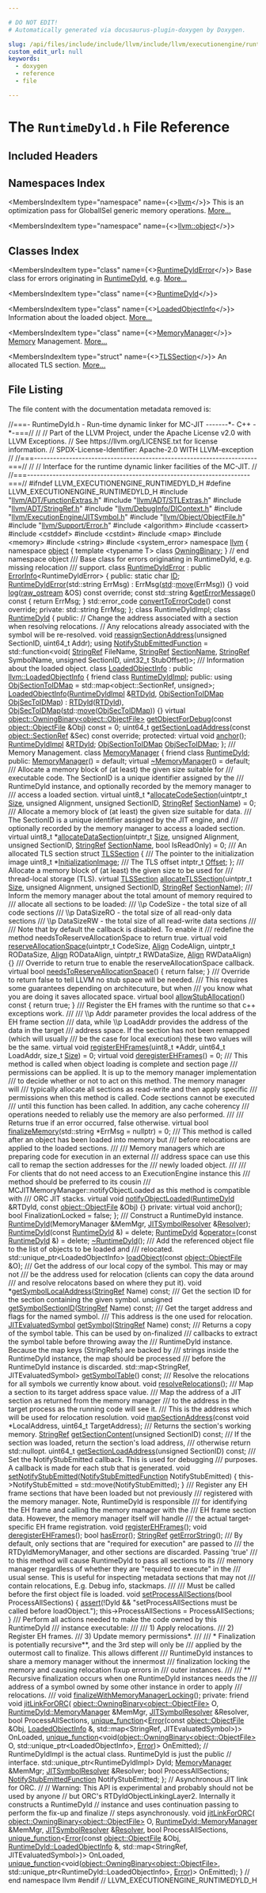 ```yaml
---

# DO NOT EDIT!
# Automatically generated via docusaurus-plugin-doxygen by Doxygen.

slug: /api/files/include/include/llvm/include/llvm/executionengine/runtimedyld-h
custom_edit_url: null
keywords:
  - doxygen
  - reference
  - file

---
```





# The `RuntimeDyld.h` File Reference

<DoxygenPage pluginConfig={pluginConfig}>



## Included Headers

<IncludesList>
<IncludesListItem
  filePath="llvm/ADT/FunctionExtras.h"
  permalink="/docs/api/files/include/include/llvm/include/llvm/adt/functionextras-h"
  isLocal="true" />
<IncludesListItem
  filePath="llvm/ADT/STLExtras.h"
  permalink="/docs/api/files/include/include/llvm/include/llvm/adt/stlextras-h"
  isLocal="true" />
<IncludesListItem
  filePath="llvm/ADT/StringRef.h"
  permalink="/docs/api/files/include/include/llvm/include/llvm/adt/stringref-h"
  isLocal="true" />
<IncludesListItem
  filePath="llvm/DebugInfo/DIContext.h"
  permalink="/docs/api/files/include/include/llvm/include/llvm/debuginfo/dicontext-h"
  isLocal="true" />
<IncludesListItem
  filePath="llvm/ExecutionEngine/JITSymbol.h"
  permalink="/docs/api/files/include/include/llvm/include/llvm/executionengine/jitsymbol-h"
  isLocal="true" />
<IncludesListItem
  filePath="llvm/Object/ObjectFile.h"
  permalink="/docs/api/files/include/include/llvm/include/llvm/object/objectfile-h"
  isLocal="true" />
<IncludesListItem
  filePath="llvm/Support/Error.h"
  permalink="/docs/api/files/include/include/llvm/include/llvm/support/error-h"
  isLocal="true" />
<IncludesListItem
  filePath="algorithm"
  permalink=""
  isLocal="false" />
<IncludesListItem
  filePath="cassert"
  permalink=""
  isLocal="false" />
<IncludesListItem
  filePath="cstddef"
  permalink=""
  isLocal="false" />
<IncludesListItem
  filePath="cstdint"
  permalink=""
  isLocal="false" />
<IncludesListItem
  filePath="map"
  permalink=""
  isLocal="false" />
<IncludesListItem
  filePath="memory"
  permalink=""
  isLocal="false" />
<IncludesListItem
  filePath="string"
  permalink=""
  isLocal="false" />
<IncludesListItem
  filePath="system_error"
  permalink=""
  isLocal="false" />
</IncludesList>

## Namespaces Index

<MembersIndex>

<MembersIndexItem
  type="namespace"
  name={<><a href="/docs/api/namespaces/llvm">llvm</a></>}>
This is an optimization pass for GlobalISel generic memory operations. <a href="/docs/api/namespaces/llvm/#details">More...</a>
</MembersIndexItem>

<MembersIndexItem
  type="namespace"
  name={<><a href="/docs/api/namespaces/llvm/object">llvm::object</a></>}>
</MembersIndexItem>

</MembersIndex>

## Classes Index

<MembersIndex>

<MembersIndexItem
  type="class"
  name={<><a href="/docs/api/classes/llvm/runtimedylderror">RuntimeDyldError</a></>}>
Base class for errors originating in <a href="/docs/api/classes/llvm/runtimedyld">RuntimeDyld</a>, e.g. <a href="/docs/api/classes/llvm/runtimedylderror/#details">More...</a>
</MembersIndexItem>

<MembersIndexItem
  type="class"
  name={<><a href="/docs/api/classes/llvm/runtimedyld">RuntimeDyld</a></>}>
</MembersIndexItem>

<MembersIndexItem
  type="class"
  name={<><a href="/docs/api/classes/llvm/runtimedyld/loadedobjectinfo">LoadedObjectInfo</a></>}>
Information about the loaded object. <a href="/docs/api/classes/llvm/runtimedyld/loadedobjectinfo/#details">More...</a>
</MembersIndexItem>

<MembersIndexItem
  type="class"
  name={<><a href="/docs/api/classes/llvm/runtimedyld/memorymanager">MemoryManager</a></>}>
<a href="/docs/api/classes/llvm/sys/memory">Memory</a> Management. <a href="/docs/api/classes/llvm/runtimedyld/memorymanager/#details">More...</a>
</MembersIndexItem>

<MembersIndexItem
  type="struct"
  name={<><a href="/docs/api/structs/llvm/runtimedyld/memorymanager/tlssection">TLSSection</a></>}>
An allocated TLS section. <a href="/docs/api/structs/llvm/runtimedyld/memorymanager/tlssection/#details">More...</a>
</MembersIndexItem>

</MembersIndex>


## File Listing

The file content with the documentation metadata removed is:

<ProgramListing>

<Link id="l00001" /><CodeLine lineNumber="1"><Highlight kind="comment">//===- RuntimeDyld.h - Run-time dynamic linker for MC-JIT -------&#42;- C++ -&#42;-===//</Highlight><Highlight kind="normal"></Highlight></CodeLine>
<Link id="l00002" /><CodeLine lineNumber="2"><Highlight kind="normal"></Highlight><Highlight kind="comment">//</Highlight><Highlight kind="normal"></Highlight></CodeLine>
<Link id="l00003" /><CodeLine lineNumber="3"><Highlight kind="normal"></Highlight><Highlight kind="comment">// Part of the LLVM Project, under the Apache License v2.0 with LLVM Exceptions.</Highlight><Highlight kind="normal"></Highlight></CodeLine>
<Link id="l00004" /><CodeLine lineNumber="4"><Highlight kind="normal"></Highlight><Highlight kind="comment">// See https://llvm.org/LICENSE.txt for license information.</Highlight><Highlight kind="normal"></Highlight></CodeLine>
<Link id="l00005" /><CodeLine lineNumber="5"><Highlight kind="normal"></Highlight><Highlight kind="comment">// SPDX-License-Identifier: Apache-2.0 WITH LLVM-exception</Highlight><Highlight kind="normal"></Highlight></CodeLine>
<Link id="l00006" /><CodeLine lineNumber="6"><Highlight kind="normal"></Highlight><Highlight kind="comment">//</Highlight><Highlight kind="normal"></Highlight></CodeLine>
<Link id="l00007" /><CodeLine lineNumber="7"><Highlight kind="normal"></Highlight><Highlight kind="comment">//===----------------------------------------------------------------------===//</Highlight><Highlight kind="normal"></Highlight></CodeLine>
<Link id="l00008" /><CodeLine lineNumber="8"><Highlight kind="normal"></Highlight><Highlight kind="comment">//</Highlight><Highlight kind="normal"></Highlight></CodeLine>
<Link id="l00009" /><CodeLine lineNumber="9"><Highlight kind="normal"></Highlight><Highlight kind="comment">// Interface for the runtime dynamic linker facilities of the MC-JIT.</Highlight><Highlight kind="normal"></Highlight></CodeLine>
<Link id="l00010" /><CodeLine lineNumber="10"><Highlight kind="normal"></Highlight><Highlight kind="comment">//</Highlight><Highlight kind="normal"></Highlight></CodeLine>
<Link id="l00011" /><CodeLine lineNumber="11"><Highlight kind="normal"></Highlight><Highlight kind="comment">//===----------------------------------------------------------------------===//</Highlight><Highlight kind="normal"></Highlight></CodeLine>
<Link id="l00012" /><CodeLine lineNumber="12"><Highlight kind="normal"></Highlight></CodeLine>
<Link id="l00013" /><CodeLine lineNumber="13"><Highlight kind="normal"></Highlight><Highlight kind="preprocessor">#ifndef LLVM&#95;EXECUTIONENGINE&#95;RUNTIMEDYLD&#95;H</Highlight><Highlight kind="normal"></Highlight></CodeLine>
<Link id="l00014" /><CodeLine lineNumber="14"><Highlight kind="normal"></Highlight><Highlight kind="preprocessor">#define LLVM&#95;EXECUTIONENGINE&#95;RUNTIMEDYLD&#95;H</Highlight><Highlight kind="normal"></Highlight></CodeLine>
<Link id="l00015" /><CodeLine lineNumber="15"><Highlight kind="normal"></Highlight></CodeLine>
<Link id="l00016" /><CodeLine lineNumber="16"><Highlight kind="normal"></Highlight><Highlight kind="preprocessor">#include &quot;<a href="/docs/api/files/include/include/llvm/include/llvm/adt/functionextras-h">llvm/ADT/FunctionExtras.h</a>&quot;</Highlight><Highlight kind="normal"></Highlight></CodeLine>
<Link id="l00017" /><CodeLine lineNumber="17"><Highlight kind="normal"></Highlight><Highlight kind="preprocessor">#include &quot;<a href="/docs/api/files/include/include/llvm/include/llvm/adt/stlextras-h">llvm/ADT/STLExtras.h</a>&quot;</Highlight><Highlight kind="normal"></Highlight></CodeLine>
<Link id="l00018" /><CodeLine lineNumber="18"><Highlight kind="normal"></Highlight><Highlight kind="preprocessor">#include &quot;<a href="/docs/api/files/include/include/llvm/include/llvm/adt/stringref-h">llvm/ADT/StringRef.h</a>&quot;</Highlight><Highlight kind="normal"></Highlight></CodeLine>
<Link id="l00019" /><CodeLine lineNumber="19"><Highlight kind="normal"></Highlight><Highlight kind="preprocessor">#include &quot;<a href="/docs/api/files/include/include/llvm/include/llvm/debuginfo/dicontext-h">llvm/DebugInfo/DIContext.h</a>&quot;</Highlight><Highlight kind="normal"></Highlight></CodeLine>
<Link id="l00020" /><CodeLine lineNumber="20"><Highlight kind="normal"></Highlight><Highlight kind="preprocessor">#include &quot;<a href="/docs/api/files/include/include/llvm/include/llvm/executionengine/jitsymbol-h">llvm/ExecutionEngine/JITSymbol.h</a>&quot;</Highlight><Highlight kind="normal"></Highlight></CodeLine>
<Link id="l00021" /><CodeLine lineNumber="21"><Highlight kind="normal"></Highlight><Highlight kind="preprocessor">#include &quot;<a href="/docs/api/files/include/include/llvm/include/llvm/object/objectfile-h">llvm/Object/ObjectFile.h</a>&quot;</Highlight><Highlight kind="normal"></Highlight></CodeLine>
<Link id="l00022" /><CodeLine lineNumber="22"><Highlight kind="normal"></Highlight><Highlight kind="preprocessor">#include &quot;<a href="/docs/api/files/include/include/llvm/include/llvm/support/error-h">llvm/Support/Error.h</a>&quot;</Highlight><Highlight kind="normal"></Highlight></CodeLine>
<Link id="l00023" /><CodeLine lineNumber="23"><Highlight kind="normal"></Highlight><Highlight kind="preprocessor">#include &lt;algorithm&gt;</Highlight><Highlight kind="normal"></Highlight></CodeLine>
<Link id="l00024" /><CodeLine lineNumber="24"><Highlight kind="normal"></Highlight><Highlight kind="preprocessor">#include &lt;cassert&gt;</Highlight><Highlight kind="normal"></Highlight></CodeLine>
<Link id="l00025" /><CodeLine lineNumber="25"><Highlight kind="normal"></Highlight><Highlight kind="preprocessor">#include &lt;cstddef&gt;</Highlight><Highlight kind="normal"></Highlight></CodeLine>
<Link id="l00026" /><CodeLine lineNumber="26"><Highlight kind="normal"></Highlight><Highlight kind="preprocessor">#include &lt;cstdint&gt;</Highlight><Highlight kind="normal"></Highlight></CodeLine>
<Link id="l00027" /><CodeLine lineNumber="27"><Highlight kind="normal"></Highlight><Highlight kind="preprocessor">#include &lt;map&gt;</Highlight><Highlight kind="normal"></Highlight></CodeLine>
<Link id="l00028" /><CodeLine lineNumber="28"><Highlight kind="normal"></Highlight><Highlight kind="preprocessor">#include &lt;memory&gt;</Highlight><Highlight kind="normal"></Highlight></CodeLine>
<Link id="l00029" /><CodeLine lineNumber="29"><Highlight kind="normal"></Highlight><Highlight kind="preprocessor">#include &lt;string&gt;</Highlight><Highlight kind="normal"></Highlight></CodeLine>
<Link id="l00030" /><CodeLine lineNumber="30"><Highlight kind="normal"></Highlight><Highlight kind="preprocessor">#include &lt;system&#95;error&gt;</Highlight><Highlight kind="normal"></Highlight></CodeLine>
<Link id="l00031" /><CodeLine lineNumber="31"><Highlight kind="normal"></Highlight></CodeLine>
<Link id="l00032" /><CodeLine lineNumber="32"><Highlight kind="normal"></Highlight><Highlight kind="keyword">namespace </Highlight><Highlight kind="normal"><a href="/docs/api/namespaces/llvm">llvm</a> &#123;</Highlight></CodeLine>
<Link id="l00033" /><CodeLine lineNumber="33"><Highlight kind="normal"></Highlight></CodeLine>
<Link id="l00034" /><CodeLine lineNumber="34"><Highlight kind="normal"></Highlight><Highlight kind="keyword">namespace </Highlight><Highlight kind="normal"><a href="/docs/api/namespaces/llvm/object">object</a> &#123;</Highlight></CodeLine>
<Link id="l00035" /><CodeLine lineNumber="35"><Highlight kind="normal"></Highlight></CodeLine>
<Link id="l00036" /><CodeLine lineNumber="36"><Highlight kind="normal"></Highlight><Highlight kind="keyword">template</Highlight><Highlight kind="normal"> &lt;</Highlight><Highlight kind="keyword">typename</Highlight><Highlight kind="normal"> T&gt; </Highlight><Highlight kind="keyword">class </Highlight><Highlight kind="normal"><a href="/docs/api/classes/llvm/object/owningbinary">OwningBinary</a>;</Highlight></CodeLine>
<Link id="l00037" /><CodeLine lineNumber="37"><Highlight kind="normal"></Highlight></CodeLine>
<Link id="l00038" /><CodeLine lineNumber="38"><Highlight kind="normal">&#125; </Highlight><Highlight kind="comment">// end namespace object</Highlight><Highlight kind="normal"></Highlight></CodeLine>
<Link id="l00039" /><CodeLine lineNumber="39"><Highlight kind="normal"></Highlight><Highlight kind="comment"></Highlight></CodeLine>
<Link id="l00040" /><CodeLine lineNumber="40"><Highlight kind="comment">/// Base class for errors originating in RuntimeDyld, e.g. missing relocation</Highlight></CodeLine>
<Link id="l00041" /><CodeLine lineNumber="41"><Highlight kind="comment">/// support.</Highlight><Highlight kind="normal"></Highlight></CodeLine>
<Link id="l00042" /><CodeLine lineNumber="42" lineLink="/docs/api/classes/llvm/runtimedylderror"><Highlight kind="normal"></Highlight><Highlight kind="keyword">class </Highlight><Highlight kind="normal"><a href="/docs/api/classes/llvm/runtimedylderror/#abdb1f44dea47911de2023639efc8c45b">RuntimeDyldError</a> : </Highlight><Highlight kind="keyword">public</Highlight><Highlight kind="normal"> <a href="/docs/api/classes/llvm/errorinfo">ErrorInfo</a>&lt;RuntimeDyldError&gt; &#123;</Highlight></CodeLine>
<Link id="l00043" /><CodeLine lineNumber="43"><Highlight kind="normal"></Highlight><Highlight kind="keyword">public</Highlight><Highlight kind="normal">:</Highlight></CodeLine>
<Link id="l00044" /><CodeLine lineNumber="44" lineLink="/docs/api/classes/llvm/runtimedylderror/#a38d9204ed41a8266002a9a03f187f08f"><Highlight kind="normal">  </Highlight><Highlight kind="keyword">static</Highlight><Highlight kind="normal"> </Highlight><Highlight kind="keywordtype">char</Highlight><Highlight kind="normal"> <a href="/docs/api/classes/llvm/runtimedylderror/#a38d9204ed41a8266002a9a03f187f08f">ID</a>;</Highlight></CodeLine>
<Link id="l00045" /><CodeLine lineNumber="45"><Highlight kind="normal"></Highlight></CodeLine>
<Link id="l00046" /><CodeLine lineNumber="46" lineLink="/docs/api/classes/llvm/runtimedylderror/#abdb1f44dea47911de2023639efc8c45b"><Highlight kind="normal">  <a href="/docs/api/classes/llvm/runtimedylderror/#abdb1f44dea47911de2023639efc8c45b">RuntimeDyldError</a>(std::string ErrMsg) : ErrMsg(<a href="/docs/api/namespaces/std">std</a>::<a href="/docs/api/namespaces/llvm/#abfc9c7ecf70f66901e439f7c04ef3dbb">move</a>(ErrMsg)) &#123;&#125;</Highlight></CodeLine>
<Link id="l00047" /><CodeLine lineNumber="47"><Highlight kind="normal"></Highlight></CodeLine>
<Link id="l00048" /><CodeLine lineNumber="48"><Highlight kind="normal">  </Highlight><Highlight kind="keywordtype">void</Highlight><Highlight kind="normal"> <a href="/docs/api/classes/llvm/runtimedylderror/#a14f338e904a123b21b2789ead0595927">log</a>(<a href="/docs/api/classes/llvm/raw-ostream">raw&#95;ostream</a> &amp;OS) </Highlight><Highlight kind="keyword">const override</Highlight><Highlight kind="normal">;</Highlight></CodeLine>
<Link id="l00049" /><CodeLine lineNumber="49" lineLink="/docs/api/classes/llvm/runtimedylderror/#a27170515e0e9fc8bdd4bd4dcf3d1dfe2"><Highlight kind="normal">  </Highlight><Highlight kind="keyword">const</Highlight><Highlight kind="normal"> std::string &amp;<a href="/docs/api/classes/llvm/runtimedylderror/#a27170515e0e9fc8bdd4bd4dcf3d1dfe2">getErrorMessage</a>()</Highlight><Highlight kind="keyword"> const </Highlight><Highlight kind="normal">&#123; </Highlight><Highlight kind="keywordflow">return</Highlight><Highlight kind="normal"> ErrMsg; &#125;</Highlight></CodeLine>
<Link id="l00050" /><CodeLine lineNumber="50"><Highlight kind="normal">  std::error&#95;code <a href="/docs/api/classes/llvm/runtimedylderror/#a7f0b14148d3b29177b43ac17a58e0ed6">convertToErrorCode</a>() </Highlight><Highlight kind="keyword">const override</Highlight><Highlight kind="normal">;</Highlight></CodeLine>
<Link id="l00051" /><CodeLine lineNumber="51"><Highlight kind="normal"></Highlight></CodeLine>
<Link id="l00052" /><CodeLine lineNumber="52"><Highlight kind="normal"></Highlight><Highlight kind="keyword">private</Highlight><Highlight kind="normal">:</Highlight></CodeLine>
<Link id="l00053" /><CodeLine lineNumber="53"><Highlight kind="normal">  std::string ErrMsg;</Highlight></CodeLine>
<Link id="l00054" /><CodeLine lineNumber="54"><Highlight kind="normal">&#125;;</Highlight></CodeLine>
<Link id="l00055" /><CodeLine lineNumber="55"><Highlight kind="normal"></Highlight></CodeLine>
<Link id="l00056" /><CodeLine lineNumber="56"><Highlight kind="normal"></Highlight><Highlight kind="keyword">class </Highlight><Highlight kind="normal">RuntimeDyldImpl;</Highlight></CodeLine>
<Link id="l00057" /><CodeLine lineNumber="57"><Highlight kind="normal"></Highlight></CodeLine>
<Link id="l00058" /><CodeLine lineNumber="58" lineLink="/docs/api/classes/llvm/runtimedyld"><Highlight kind="normal"></Highlight><Highlight kind="keyword">class </Highlight><Highlight kind="normal"><a href="/docs/api/classes/llvm/runtimedyld/#ac342ba1ff1f7d8a4d6a15a890ffcad8b">RuntimeDyld</a> &#123;</Highlight></CodeLine>
<Link id="l00059" /><CodeLine lineNumber="59"><Highlight kind="normal"></Highlight><Highlight kind="keyword">public</Highlight><Highlight kind="normal">:</Highlight></CodeLine>
<Link id="l00060" /><CodeLine lineNumber="60"><Highlight kind="normal">  </Highlight><Highlight kind="comment">// Change the address associated with a section when resolving relocations.</Highlight><Highlight kind="normal"></Highlight></CodeLine>
<Link id="l00061" /><CodeLine lineNumber="61"><Highlight kind="normal">  </Highlight><Highlight kind="comment">// Any relocations already associated with the symbol will be re-resolved.</Highlight><Highlight kind="normal"></Highlight></CodeLine>
<Link id="l00062" /><CodeLine lineNumber="62"><Highlight kind="normal">  </Highlight><Highlight kind="keywordtype">void</Highlight><Highlight kind="normal"> <a href="/docs/api/classes/llvm/runtimedyld/#a30ce7d72b88e0bc27b8c9e416e9a096c">reassignSectionAddress</a>(</Highlight><Highlight kind="keywordtype">unsigned</Highlight><Highlight kind="normal"> SectionID, uint64&#95;t Addr);</Highlight></CodeLine>
<Link id="l00063" /><CodeLine lineNumber="63"><Highlight kind="normal"></Highlight></CodeLine>
<Link id="l00064" /><CodeLine lineNumber="64" lineLink="/docs/api/classes/llvm/runtimedyld/#a7ca2c024ef2bb555f0d9c3aae8b40583"><Highlight kind="normal">  </Highlight><Highlight kind="keyword">using </Highlight><Highlight kind="normal"><a href="/docs/api/classes/llvm/runtimedyld/#a7ca2c024ef2bb555f0d9c3aae8b40583">NotifyStubEmittedFunction</a> = std::function&lt;void(</Highlight></CodeLine>
<Link id="l00065" /><CodeLine lineNumber="65"><Highlight kind="normal">      <a href="/docs/api/classes/llvm/stringref">StringRef</a> FileName, <a href="/docs/api/classes/llvm/stringref">StringRef</a> <a href="/docs/api/structs/llvm/sectionname">SectionName</a>, <a href="/docs/api/classes/llvm/stringref">StringRef</a> SymbolName,</Highlight></CodeLine>
<Link id="l00066" /><CodeLine lineNumber="66"><Highlight kind="normal">      </Highlight><Highlight kind="keywordtype">unsigned</Highlight><Highlight kind="normal"> SectionID, uint32&#95;t StubOffset)&gt;;</Highlight></CodeLine>
<Link id="l00067" /><CodeLine lineNumber="67"><Highlight kind="normal"></Highlight><Highlight kind="comment"></Highlight></CodeLine>
<Link id="l00068" /><CodeLine lineNumber="68"><Highlight kind="comment">  /// Information about the loaded object.</Highlight><Highlight kind="normal"></Highlight></CodeLine>
<Link id="l00069" /><CodeLine lineNumber="69" lineLink="/docs/api/classes/llvm/runtimedyld/loadedobjectinfo"><Highlight kind="normal">  </Highlight><Highlight kind="keyword">class </Highlight><Highlight kind="normal"><a href="/docs/api/classes/llvm/runtimedyld/loadedobjectinfo/#aefca359b2171a9d452f6fd3da2cdf173">LoadedObjectInfo</a> : </Highlight><Highlight kind="keyword">public</Highlight><Highlight kind="normal"> <a href="/docs/api/classes/llvm/loadedobjectinfo">llvm::LoadedObjectInfo</a> &#123;</Highlight></CodeLine>
<Link id="l00070" /><CodeLine lineNumber="70" lineLink="/docs/api/classes/llvm/runtimedyld/loadedobjectinfo/#a29ff645c4ca493936f36642dc8ef01e9"><Highlight kind="normal">    </Highlight><Highlight kind="keyword">friend</Highlight><Highlight kind="normal"> </Highlight><Highlight kind="keyword">class </Highlight><Highlight kind="normal"><a href="/docs/api/classes/llvm/runtimedyld/loadedobjectinfo/#a29ff645c4ca493936f36642dc8ef01e9">RuntimeDyldImpl</a>;</Highlight></CodeLine>
<Link id="l00071" /><CodeLine lineNumber="71"><Highlight kind="normal"></Highlight></CodeLine>
<Link id="l00072" /><CodeLine lineNumber="72"><Highlight kind="normal">  </Highlight><Highlight kind="keyword">public</Highlight><Highlight kind="normal">:</Highlight></CodeLine>
<Link id="l00073" /><CodeLine lineNumber="73" lineLink="/docs/api/classes/llvm/runtimedyld/loadedobjectinfo/#a5120bbacb83db50d0e84c0070497027b"><Highlight kind="normal">    </Highlight><Highlight kind="keyword">using </Highlight><Highlight kind="normal"><a href="/docs/api/classes/llvm/runtimedyld/loadedobjectinfo/#a5120bbacb83db50d0e84c0070497027b">ObjSectionToIDMap</a> = std::map&lt;object::SectionRef, unsigned&gt;;</Highlight></CodeLine>
<Link id="l00074" /><CodeLine lineNumber="74"><Highlight kind="normal"></Highlight></CodeLine>
<Link id="l00075" /><CodeLine lineNumber="75" lineLink="/docs/api/classes/llvm/runtimedyld/loadedobjectinfo/#aefca359b2171a9d452f6fd3da2cdf173"><Highlight kind="normal">    <a href="/docs/api/classes/llvm/runtimedyld/loadedobjectinfo/#aefca359b2171a9d452f6fd3da2cdf173">LoadedObjectInfo</a>(<a href="/docs/api/classes/llvm/runtimedyld/loadedobjectinfo/#a29ff645c4ca493936f36642dc8ef01e9">RuntimeDyldImpl</a> &amp;<a href="/docs/api/classes/llvm/runtimedyld/loadedobjectinfo/#a95b62f22193e46f10790cf2e0b778ac6">RTDyld</a>, <a href="/docs/api/classes/llvm/runtimedyld/loadedobjectinfo/#a5120bbacb83db50d0e84c0070497027b">ObjSectionToIDMap</a> <a href="/docs/api/classes/llvm/runtimedyld/loadedobjectinfo/#a7714e17f315ea92fddde2c67e9b4cdb9">ObjSecToIDMap</a>)</Highlight></CodeLine>
<Link id="l00076" /><CodeLine lineNumber="76"><Highlight kind="normal">        : <a href="/docs/api/classes/llvm/runtimedyld/loadedobjectinfo/#a95b62f22193e46f10790cf2e0b778ac6">RTDyld</a>(<a href="/docs/api/classes/llvm/runtimedyld/loadedobjectinfo/#a95b62f22193e46f10790cf2e0b778ac6">RTDyld</a>), <a href="/docs/api/classes/llvm/runtimedyld/loadedobjectinfo/#a7714e17f315ea92fddde2c67e9b4cdb9">ObjSecToIDMap</a>(<a href="/docs/api/namespaces/std">std</a>::<a href="/docs/api/namespaces/llvm/#abfc9c7ecf70f66901e439f7c04ef3dbb">move</a>(<a href="/docs/api/classes/llvm/runtimedyld/loadedobjectinfo/#a7714e17f315ea92fddde2c67e9b4cdb9">ObjSecToIDMap</a>)) &#123;&#125;</Highlight></CodeLine>
<Link id="l00077" /><CodeLine lineNumber="77"><Highlight kind="normal"></Highlight></CodeLine>
<Link id="l00078" /><CodeLine lineNumber="78"><Highlight kind="normal">    </Highlight><Highlight kind="keyword">virtual</Highlight><Highlight kind="normal"> <a href="/docs/api/classes/llvm/object/owningbinary">object::OwningBinary&lt;object::ObjectFile&gt;</a></Highlight></CodeLine>
<Link id="l00079" /><CodeLine lineNumber="79" lineLink="/docs/api/classes/llvm/runtimedyld/loadedobjectinfo/#ad26e0abd20b5134ecc3e1258896c3f92"><Highlight kind="normal">    <a href="/docs/api/classes/llvm/runtimedyld/loadedobjectinfo/#ad26e0abd20b5134ecc3e1258896c3f92">getObjectForDebug</a>(</Highlight><Highlight kind="keyword">const</Highlight><Highlight kind="normal"> <a href="/docs/api/classes/llvm/object/objectfile">object::ObjectFile</a> &amp;Obj) </Highlight><Highlight kind="keyword">const</Highlight><Highlight kind="normal"> = 0;</Highlight></CodeLine>
<Link id="l00080" /><CodeLine lineNumber="80"><Highlight kind="normal"></Highlight></CodeLine>
<Link id="l00081" /><CodeLine lineNumber="81"><Highlight kind="normal">    uint64&#95;t</Highlight></CodeLine>
<Link id="l00082" /><CodeLine lineNumber="82"><Highlight kind="normal">    <a href="/docs/api/classes/llvm/runtimedyld/loadedobjectinfo/#a212951ee11baafaa00abd5ee1a9d3a13">getSectionLoadAddress</a>(</Highlight><Highlight kind="keyword">const</Highlight><Highlight kind="normal"> <a href="/docs/api/classes/llvm/object/sectionref">object::SectionRef</a> &amp;Sec) </Highlight><Highlight kind="keyword">const override</Highlight><Highlight kind="normal">;</Highlight></CodeLine>
<Link id="l00083" /><CodeLine lineNumber="83"><Highlight kind="normal"></Highlight></CodeLine>
<Link id="l00084" /><CodeLine lineNumber="84"><Highlight kind="normal">  </Highlight><Highlight kind="keyword">protected</Highlight><Highlight kind="normal">:</Highlight></CodeLine>
<Link id="l00085" /><CodeLine lineNumber="85"><Highlight kind="normal">    </Highlight><Highlight kind="keyword">virtual</Highlight><Highlight kind="normal"> </Highlight><Highlight kind="keywordtype">void</Highlight><Highlight kind="normal"> <a href="/docs/api/classes/llvm/runtimedyld/loadedobjectinfo/#a81f049a21afb42901016049d28fe6f79">anchor</a>();</Highlight></CodeLine>
<Link id="l00086" /><CodeLine lineNumber="86"><Highlight kind="normal"></Highlight></CodeLine>
<Link id="l00087" /><CodeLine lineNumber="87" lineLink="/docs/api/classes/llvm/runtimedyld/loadedobjectinfo/#a95b62f22193e46f10790cf2e0b778ac6"><Highlight kind="normal">    <a href="/docs/api/classes/llvm/runtimedyld/loadedobjectinfo/#a29ff645c4ca493936f36642dc8ef01e9">RuntimeDyldImpl</a> &amp;<a href="/docs/api/classes/llvm/runtimedyld/loadedobjectinfo/#a95b62f22193e46f10790cf2e0b778ac6">RTDyld</a>;</Highlight></CodeLine>
<Link id="l00088" /><CodeLine lineNumber="88" lineLink="/docs/api/classes/llvm/runtimedyld/loadedobjectinfo/#a7714e17f315ea92fddde2c67e9b4cdb9"><Highlight kind="normal">    <a href="/docs/api/classes/llvm/runtimedyld/loadedobjectinfo/#a5120bbacb83db50d0e84c0070497027b">ObjSectionToIDMap</a> <a href="/docs/api/classes/llvm/runtimedyld/loadedobjectinfo/#a7714e17f315ea92fddde2c67e9b4cdb9">ObjSecToIDMap</a>;</Highlight></CodeLine>
<Link id="l00089" /><CodeLine lineNumber="89"><Highlight kind="normal">  &#125;;</Highlight></CodeLine>
<Link id="l00090" /><CodeLine lineNumber="90"><Highlight kind="normal"></Highlight><Highlight kind="comment"></Highlight></CodeLine>
<Link id="l00091" /><CodeLine lineNumber="91"><Highlight kind="comment">  /// Memory Management.</Highlight><Highlight kind="normal"></Highlight></CodeLine>
<Link id="l00092" /><CodeLine lineNumber="92" lineLink="/docs/api/classes/llvm/runtimedyld/memorymanager"><Highlight kind="normal">  </Highlight><Highlight kind="keyword">class </Highlight><Highlight kind="normal"><a href="/docs/api/classes/llvm/runtimedyld/memorymanager/#a11fcc23e1236167e9335a635772fa9c1">MemoryManager</a> &#123;</Highlight></CodeLine>
<Link id="l00093" /><CodeLine lineNumber="93" lineLink="/docs/api/classes/llvm/runtimedyld/memorymanager/#aeb53f44bd8403ff24cbf2fe93c004935"><Highlight kind="normal">    </Highlight><Highlight kind="keyword">friend</Highlight><Highlight kind="normal"> </Highlight><Highlight kind="keyword">class </Highlight><Highlight kind="normal"><a href="/docs/api/classes/llvm/runtimedyld/memorymanager/#aeb53f44bd8403ff24cbf2fe93c004935">RuntimeDyld</a>;</Highlight></CodeLine>
<Link id="l00094" /><CodeLine lineNumber="94"><Highlight kind="normal"></Highlight></CodeLine>
<Link id="l00095" /><CodeLine lineNumber="95"><Highlight kind="normal">  </Highlight><Highlight kind="keyword">public</Highlight><Highlight kind="normal">:</Highlight></CodeLine>
<Link id="l00096" /><CodeLine lineNumber="96" lineLink="/docs/api/classes/llvm/runtimedyld/memorymanager/#a11fcc23e1236167e9335a635772fa9c1"><Highlight kind="normal">    <a href="/docs/api/classes/llvm/runtimedyld/memorymanager/#a11fcc23e1236167e9335a635772fa9c1">MemoryManager</a>() = </Highlight><Highlight kind="keywordflow">default</Highlight><Highlight kind="normal">;</Highlight></CodeLine>
<Link id="l00097" /><CodeLine lineNumber="97" lineLink="/docs/api/classes/llvm/runtimedyld/memorymanager/#a926f7c6e1cd73838fc19eecf5e169348"><Highlight kind="normal">    </Highlight><Highlight kind="keyword">virtual</Highlight><Highlight kind="normal"> <a href="/docs/api/classes/llvm/runtimedyld/memorymanager/#a926f7c6e1cd73838fc19eecf5e169348">~MemoryManager</a>() = </Highlight><Highlight kind="keywordflow">default</Highlight><Highlight kind="normal">;</Highlight></CodeLine>
<Link id="l00098" /><CodeLine lineNumber="98"><Highlight kind="normal"></Highlight><Highlight kind="comment"></Highlight></CodeLine>
<Link id="l00099" /><CodeLine lineNumber="99"><Highlight kind="comment">    /// Allocate a memory block of (at least) the given size suitable for</Highlight></CodeLine>
<Link id="l00100" /><CodeLine lineNumber="100"><Highlight kind="comment">    /// executable code. The SectionID is a unique identifier assigned by the</Highlight></CodeLine>
<Link id="l00101" /><CodeLine lineNumber="101"><Highlight kind="comment">    /// RuntimeDyld instance, and optionally recorded by the memory manager to</Highlight></CodeLine>
<Link id="l00102" /><CodeLine lineNumber="102"><Highlight kind="comment">    /// access a loaded section.</Highlight><Highlight kind="normal"></Highlight></CodeLine>
<Link id="l00103" /><CodeLine lineNumber="103" lineLink="/docs/api/classes/llvm/runtimedyld/memorymanager/#aaaa63dd49bc491d2da811c84dd9b4c0e"><Highlight kind="normal">    </Highlight><Highlight kind="keyword">virtual</Highlight><Highlight kind="normal"> uint8&#95;t &#42;<a href="/docs/api/classes/llvm/runtimedyld/memorymanager/#aaaa63dd49bc491d2da811c84dd9b4c0e">allocateCodeSection</a>(uintptr&#95;t <a href="/docs/api/files/lib/lib/analysis/inlineorder-cpp/#a7ee6f0cb51c3b9056199e9a0001fe8c3a6f6cb72d544962fa333e2e34ce64f719">Size</a>, </Highlight><Highlight kind="keywordtype">unsigned</Highlight><Highlight kind="normal"> Alignment,</Highlight></CodeLine>
<Link id="l00104" /><CodeLine lineNumber="104"><Highlight kind="normal">                                         </Highlight><Highlight kind="keywordtype">unsigned</Highlight><Highlight kind="normal"> SectionID,</Highlight></CodeLine>
<Link id="l00105" /><CodeLine lineNumber="105"><Highlight kind="normal">                                         <a href="/docs/api/classes/llvm/stringref">StringRef</a> <a href="/docs/api/structs/llvm/sectionname">SectionName</a>) = 0;</Highlight></CodeLine>
<Link id="l00106" /><CodeLine lineNumber="106"><Highlight kind="normal"></Highlight><Highlight kind="comment"></Highlight></CodeLine>
<Link id="l00107" /><CodeLine lineNumber="107"><Highlight kind="comment">    /// Allocate a memory block of (at least) the given size suitable for data.</Highlight></CodeLine>
<Link id="l00108" /><CodeLine lineNumber="108"><Highlight kind="comment">    /// The SectionID is a unique identifier assigned by the JIT engine, and</Highlight></CodeLine>
<Link id="l00109" /><CodeLine lineNumber="109"><Highlight kind="comment">    /// optionally recorded by the memory manager to access a loaded section.</Highlight><Highlight kind="normal"></Highlight></CodeLine>
<Link id="l00110" /><CodeLine lineNumber="110" lineLink="/docs/api/classes/llvm/runtimedyld/memorymanager/#a762c2ef812ed069620da3bba0e65bba5"><Highlight kind="normal">    </Highlight><Highlight kind="keyword">virtual</Highlight><Highlight kind="normal"> uint8&#95;t &#42;<a href="/docs/api/classes/llvm/runtimedyld/memorymanager/#a762c2ef812ed069620da3bba0e65bba5">allocateDataSection</a>(uintptr&#95;t <a href="/docs/api/files/lib/lib/analysis/inlineorder-cpp/#a7ee6f0cb51c3b9056199e9a0001fe8c3a6f6cb72d544962fa333e2e34ce64f719">Size</a>, </Highlight><Highlight kind="keywordtype">unsigned</Highlight><Highlight kind="normal"> Alignment,</Highlight></CodeLine>
<Link id="l00111" /><CodeLine lineNumber="111"><Highlight kind="normal">                                         </Highlight><Highlight kind="keywordtype">unsigned</Highlight><Highlight kind="normal"> SectionID,</Highlight></CodeLine>
<Link id="l00112" /><CodeLine lineNumber="112"><Highlight kind="normal">                                         <a href="/docs/api/classes/llvm/stringref">StringRef</a> <a href="/docs/api/structs/llvm/sectionname">SectionName</a>,</Highlight></CodeLine>
<Link id="l00113" /><CodeLine lineNumber="113"><Highlight kind="normal">                                         </Highlight><Highlight kind="keywordtype">bool</Highlight><Highlight kind="normal"> IsReadOnly) = 0;</Highlight></CodeLine>
<Link id="l00114" /><CodeLine lineNumber="114"><Highlight kind="normal"></Highlight><Highlight kind="comment"></Highlight></CodeLine>
<Link id="l00115" /><CodeLine lineNumber="115"><Highlight kind="comment">    /// An allocated TLS section</Highlight><Highlight kind="normal"></Highlight></CodeLine>
<Link id="l00116" /><CodeLine lineNumber="116" lineLink="/docs/api/structs/llvm/runtimedyld/memorymanager/tlssection"><Highlight kind="normal">    </Highlight><Highlight kind="keyword">struct </Highlight><Highlight kind="normal"><a href="/docs/api/structs/llvm/runtimedyld/memorymanager/tlssection">TLSSection</a> &#123;</Highlight><Highlight kind="comment"></Highlight></CodeLine>
<Link id="l00117" /><CodeLine lineNumber="117"><Highlight kind="comment">      /// The pointer to the initialization image</Highlight><Highlight kind="normal"></Highlight></CodeLine>
<Link id="l00118" /><CodeLine lineNumber="118" lineLink="/docs/api/structs/llvm/runtimedyld/memorymanager/tlssection/#aa9c2d0179e0852265dd9f843e71bae52"><Highlight kind="normal">      uint8&#95;t &#42;<a href="/docs/api/structs/llvm/runtimedyld/memorymanager/tlssection/#aa9c2d0179e0852265dd9f843e71bae52">InitializationImage</a>;</Highlight><Highlight kind="comment"></Highlight></CodeLine>
<Link id="l00119" /><CodeLine lineNumber="119"><Highlight kind="comment">      /// The TLS offset</Highlight><Highlight kind="normal"></Highlight></CodeLine>
<Link id="l00120" /><CodeLine lineNumber="120" lineLink="/docs/api/structs/llvm/runtimedyld/memorymanager/tlssection/#a5b16df790a4ae3a618668be87c42a063"><Highlight kind="normal">      intptr&#95;t <a href="/docs/api/structs/llvm/runtimedyld/memorymanager/tlssection/#a5b16df790a4ae3a618668be87c42a063">Offset</a>;</Highlight></CodeLine>
<Link id="l00121" /><CodeLine lineNumber="121"><Highlight kind="normal">    &#125;;</Highlight></CodeLine>
<Link id="l00122" /><CodeLine lineNumber="122"><Highlight kind="normal"></Highlight><Highlight kind="comment"></Highlight></CodeLine>
<Link id="l00123" /><CodeLine lineNumber="123"><Highlight kind="comment">    /// Allocate a memory block of (at least) the given size to be used for</Highlight></CodeLine>
<Link id="l00124" /><CodeLine lineNumber="124"><Highlight kind="comment">    /// thread-local storage (TLS).</Highlight><Highlight kind="normal"></Highlight></CodeLine>
<Link id="l00125" /><CodeLine lineNumber="125"><Highlight kind="normal">    </Highlight><Highlight kind="keyword">virtual</Highlight><Highlight kind="normal"> <a href="/docs/api/structs/llvm/runtimedyld/memorymanager/tlssection">TLSSection</a> <a href="/docs/api/classes/llvm/runtimedyld/memorymanager/#a912b68c8deb0c59194e0e1c99f3d3438">allocateTLSSection</a>(uintptr&#95;t <a href="/docs/api/files/lib/lib/analysis/inlineorder-cpp/#a7ee6f0cb51c3b9056199e9a0001fe8c3a6f6cb72d544962fa333e2e34ce64f719">Size</a>, </Highlight><Highlight kind="keywordtype">unsigned</Highlight><Highlight kind="normal"> Alignment,</Highlight></CodeLine>
<Link id="l00126" /><CodeLine lineNumber="126"><Highlight kind="normal">                                          </Highlight><Highlight kind="keywordtype">unsigned</Highlight><Highlight kind="normal"> SectionID,</Highlight></CodeLine>
<Link id="l00127" /><CodeLine lineNumber="127"><Highlight kind="normal">                                          <a href="/docs/api/classes/llvm/stringref">StringRef</a> <a href="/docs/api/structs/llvm/sectionname">SectionName</a>);</Highlight></CodeLine>
<Link id="l00128" /><CodeLine lineNumber="128"><Highlight kind="normal"></Highlight><Highlight kind="comment"></Highlight></CodeLine>
<Link id="l00129" /><CodeLine lineNumber="129"><Highlight kind="comment">    /// Inform the memory manager about the total amount of memory required to</Highlight></CodeLine>
<Link id="l00130" /><CodeLine lineNumber="130"><Highlight kind="comment">    /// allocate all sections to be loaded:</Highlight></CodeLine>
<Link id="l00131" /><CodeLine lineNumber="131"><Highlight kind="comment">    /// \\p CodeSize - the total size of all code sections</Highlight></CodeLine>
<Link id="l00132" /><CodeLine lineNumber="132"><Highlight kind="comment">    /// \\p DataSizeRO - the total size of all read-only data sections</Highlight></CodeLine>
<Link id="l00133" /><CodeLine lineNumber="133"><Highlight kind="comment">    /// \\p DataSizeRW - the total size of all read-write data sections</Highlight></CodeLine>
<Link id="l00134" /><CodeLine lineNumber="134"><Highlight kind="comment">    ///</Highlight></CodeLine>
<Link id="l00135" /><CodeLine lineNumber="135"><Highlight kind="comment">    /// Note that by default the callback is disabled. To enable it</Highlight></CodeLine>
<Link id="l00136" /><CodeLine lineNumber="136"><Highlight kind="comment">    /// redefine the method needsToReserveAllocationSpace to return true.</Highlight><Highlight kind="normal"></Highlight></CodeLine>
<Link id="l00137" /><CodeLine lineNumber="137" lineLink="/docs/api/classes/llvm/runtimedyld/memorymanager/#a10401be6f4a60bfb003221c8976049ce"><Highlight kind="normal">    </Highlight><Highlight kind="keyword">virtual</Highlight><Highlight kind="normal"> </Highlight><Highlight kind="keywordtype">void</Highlight><Highlight kind="normal"> <a href="/docs/api/classes/llvm/runtimedyld/memorymanager/#a10401be6f4a60bfb003221c8976049ce">reserveAllocationSpace</a>(uintptr&#95;t CodeSize, <a href="/docs/api/structs/llvm/align">Align</a> CodeAlign,</Highlight></CodeLine>
<Link id="l00138" /><CodeLine lineNumber="138"><Highlight kind="normal">                                        uintptr&#95;t RODataSize, <a href="/docs/api/structs/llvm/align">Align</a> RODataAlign,</Highlight></CodeLine>
<Link id="l00139" /><CodeLine lineNumber="139"><Highlight kind="normal">                                        uintptr&#95;t RWDataSize,</Highlight></CodeLine>
<Link id="l00140" /><CodeLine lineNumber="140"><Highlight kind="normal">                                        <a href="/docs/api/structs/llvm/align">Align</a> RWDataAlign) &#123;&#125;</Highlight></CodeLine>
<Link id="l00141" /><CodeLine lineNumber="141"><Highlight kind="normal"></Highlight><Highlight kind="comment"></Highlight></CodeLine>
<Link id="l00142" /><CodeLine lineNumber="142"><Highlight kind="comment">    /// Override to return true to enable the reserveAllocationSpace callback.</Highlight><Highlight kind="normal"></Highlight></CodeLine>
<Link id="l00143" /><CodeLine lineNumber="143" lineLink="/docs/api/classes/llvm/runtimedyld/memorymanager/#a141903e7bb948a4214fc0f74f94eb231"><Highlight kind="normal">    </Highlight><Highlight kind="keyword">virtual</Highlight><Highlight kind="normal"> </Highlight><Highlight kind="keywordtype">bool</Highlight><Highlight kind="normal"> <a href="/docs/api/classes/llvm/runtimedyld/memorymanager/#a141903e7bb948a4214fc0f74f94eb231">needsToReserveAllocationSpace</a>() &#123; </Highlight><Highlight kind="keywordflow">return</Highlight><Highlight kind="normal"> </Highlight><Highlight kind="keyword">false</Highlight><Highlight kind="normal">; &#125;</Highlight></CodeLine>
<Link id="l00144" /><CodeLine lineNumber="144"><Highlight kind="normal"></Highlight><Highlight kind="comment"></Highlight></CodeLine>
<Link id="l00145" /><CodeLine lineNumber="145"><Highlight kind="comment">    /// Override to return false to tell LLVM no stub space will be needed.</Highlight></CodeLine>
<Link id="l00146" /><CodeLine lineNumber="146"><Highlight kind="comment">    /// This requires some guarantees depending on architecuture, but when</Highlight></CodeLine>
<Link id="l00147" /><CodeLine lineNumber="147"><Highlight kind="comment">    /// you know what you are doing it saves allocated space.</Highlight><Highlight kind="normal"></Highlight></CodeLine>
<Link id="l00148" /><CodeLine lineNumber="148" lineLink="/docs/api/classes/llvm/runtimedyld/memorymanager/#ae51ee7c626f5408381f946809f534313"><Highlight kind="normal">    </Highlight><Highlight kind="keyword">virtual</Highlight><Highlight kind="normal"> </Highlight><Highlight kind="keywordtype">bool</Highlight><Highlight kind="normal"> <a href="/docs/api/classes/llvm/runtimedyld/memorymanager/#ae51ee7c626f5408381f946809f534313">allowStubAllocation</a>()</Highlight><Highlight kind="keyword"> const </Highlight><Highlight kind="normal">&#123; </Highlight><Highlight kind="keywordflow">return</Highlight><Highlight kind="normal"> </Highlight><Highlight kind="keyword">true</Highlight><Highlight kind="normal">; &#125;</Highlight></CodeLine>
<Link id="l00149" /><CodeLine lineNumber="149"><Highlight kind="normal"></Highlight><Highlight kind="comment"></Highlight></CodeLine>
<Link id="l00150" /><CodeLine lineNumber="150"><Highlight kind="comment">    /// Register the EH frames with the runtime so that c++ exceptions work.</Highlight></CodeLine>
<Link id="l00151" /><CodeLine lineNumber="151"><Highlight kind="comment">    ///</Highlight></CodeLine>
<Link id="l00152" /><CodeLine lineNumber="152"><Highlight kind="comment">    /// \\p Addr parameter provides the local address of the EH frame section</Highlight></CodeLine>
<Link id="l00153" /><CodeLine lineNumber="153"><Highlight kind="comment">    /// data, while \\p LoadAddr provides the address of the data in the target</Highlight></CodeLine>
<Link id="l00154" /><CodeLine lineNumber="154"><Highlight kind="comment">    /// address space.  If the section has not been remapped (which will usually</Highlight></CodeLine>
<Link id="l00155" /><CodeLine lineNumber="155"><Highlight kind="comment">    /// be the case for local execution) these two values will be the same.</Highlight><Highlight kind="normal"></Highlight></CodeLine>
<Link id="l00156" /><CodeLine lineNumber="156" lineLink="/docs/api/classes/llvm/runtimedyld/memorymanager/#ad0234bb22e2af160137c5ea5df0843c1"><Highlight kind="normal">    </Highlight><Highlight kind="keyword">virtual</Highlight><Highlight kind="normal"> </Highlight><Highlight kind="keywordtype">void</Highlight><Highlight kind="normal"> <a href="/docs/api/classes/llvm/runtimedyld/memorymanager/#ad0234bb22e2af160137c5ea5df0843c1">registerEHFrames</a>(uint8&#95;t &#42;Addr, uint64&#95;t LoadAddr,</Highlight></CodeLine>
<Link id="l00157" /><CodeLine lineNumber="157"><Highlight kind="normal">                                  </Highlight><Highlight kind="keywordtype">size&#95;t</Highlight><Highlight kind="normal"> <a href="/docs/api/files/lib/lib/analysis/inlineorder-cpp/#a7ee6f0cb51c3b9056199e9a0001fe8c3a6f6cb72d544962fa333e2e34ce64f719">Size</a>) = 0;</Highlight></CodeLine>
<Link id="l00158" /><CodeLine lineNumber="158" lineLink="/docs/api/classes/llvm/runtimedyld/memorymanager/#aaf91ad2a1e825696e27be105941b03e1"><Highlight kind="normal">    </Highlight><Highlight kind="keyword">virtual</Highlight><Highlight kind="normal"> </Highlight><Highlight kind="keywordtype">void</Highlight><Highlight kind="normal"> <a href="/docs/api/classes/llvm/runtimedyld/memorymanager/#aaf91ad2a1e825696e27be105941b03e1">deregisterEHFrames</a>() = 0;</Highlight></CodeLine>
<Link id="l00159" /><CodeLine lineNumber="159"><Highlight kind="normal"></Highlight><Highlight kind="comment"></Highlight></CodeLine>
<Link id="l00160" /><CodeLine lineNumber="160"><Highlight kind="comment">    /// This method is called when object loading is complete and section page</Highlight></CodeLine>
<Link id="l00161" /><CodeLine lineNumber="161"><Highlight kind="comment">    /// permissions can be applied.  It is up to the memory manager implementation</Highlight></CodeLine>
<Link id="l00162" /><CodeLine lineNumber="162"><Highlight kind="comment">    /// to decide whether or not to act on this method.  The memory manager will</Highlight></CodeLine>
<Link id="l00163" /><CodeLine lineNumber="163"><Highlight kind="comment">    /// typically allocate all sections as read-write and then apply specific</Highlight></CodeLine>
<Link id="l00164" /><CodeLine lineNumber="164"><Highlight kind="comment">    /// permissions when this method is called.  Code sections cannot be executed</Highlight></CodeLine>
<Link id="l00165" /><CodeLine lineNumber="165"><Highlight kind="comment">    /// until this function has been called.  In addition, any cache coherency</Highlight></CodeLine>
<Link id="l00166" /><CodeLine lineNumber="166"><Highlight kind="comment">    /// operations needed to reliably use the memory are also performed.</Highlight></CodeLine>
<Link id="l00167" /><CodeLine lineNumber="167"><Highlight kind="comment">    ///</Highlight></CodeLine>
<Link id="l00168" /><CodeLine lineNumber="168"><Highlight kind="comment">    /// Returns true if an error occurred, false otherwise.</Highlight><Highlight kind="normal"></Highlight></CodeLine>
<Link id="l00169" /><CodeLine lineNumber="169" lineLink="/docs/api/classes/llvm/runtimedyld/memorymanager/#abd33e61ef93ebdd7c7b40c62f43f71b3"><Highlight kind="normal">    </Highlight><Highlight kind="keyword">virtual</Highlight><Highlight kind="normal"> </Highlight><Highlight kind="keywordtype">bool</Highlight><Highlight kind="normal"> <a href="/docs/api/classes/llvm/runtimedyld/memorymanager/#abd33e61ef93ebdd7c7b40c62f43f71b3">finalizeMemory</a>(std::string &#42;ErrMsg = </Highlight><Highlight kind="keyword">nullptr</Highlight><Highlight kind="normal">) = 0;</Highlight></CodeLine>
<Link id="l00170" /><CodeLine lineNumber="170"><Highlight kind="normal"></Highlight><Highlight kind="comment"></Highlight></CodeLine>
<Link id="l00171" /><CodeLine lineNumber="171"><Highlight kind="comment">    /// This method is called after an object has been loaded into memory but</Highlight></CodeLine>
<Link id="l00172" /><CodeLine lineNumber="172"><Highlight kind="comment">    /// before relocations are applied to the loaded sections.</Highlight></CodeLine>
<Link id="l00173" /><CodeLine lineNumber="173"><Highlight kind="comment">    ///</Highlight></CodeLine>
<Link id="l00174" /><CodeLine lineNumber="174"><Highlight kind="comment">    /// Memory managers which are preparing code for execution in an external</Highlight></CodeLine>
<Link id="l00175" /><CodeLine lineNumber="175"><Highlight kind="comment">    /// address space can use this call to remap the section addresses for the</Highlight></CodeLine>
<Link id="l00176" /><CodeLine lineNumber="176"><Highlight kind="comment">    /// newly loaded object.</Highlight></CodeLine>
<Link id="l00177" /><CodeLine lineNumber="177"><Highlight kind="comment">    ///</Highlight></CodeLine>
<Link id="l00178" /><CodeLine lineNumber="178"><Highlight kind="comment">    /// For clients that do not need access to an ExecutionEngine instance this</Highlight></CodeLine>
<Link id="l00179" /><CodeLine lineNumber="179"><Highlight kind="comment">    /// method should be preferred to its cousin</Highlight></CodeLine>
<Link id="l00180" /><CodeLine lineNumber="180"><Highlight kind="comment">    /// MCJITMemoryManager::notifyObjectLoaded as this method is compatible with</Highlight></CodeLine>
<Link id="l00181" /><CodeLine lineNumber="181"><Highlight kind="comment">    /// ORC JIT stacks.</Highlight><Highlight kind="normal"></Highlight></CodeLine>
<Link id="l00182" /><CodeLine lineNumber="182" lineLink="/docs/api/classes/llvm/runtimedyld/memorymanager/#a756f07a293e917107262ff4ee2bb64e0"><Highlight kind="normal">    </Highlight><Highlight kind="keyword">virtual</Highlight><Highlight kind="normal"> </Highlight><Highlight kind="keywordtype">void</Highlight><Highlight kind="normal"> <a href="/docs/api/classes/llvm/runtimedyld/memorymanager/#a756f07a293e917107262ff4ee2bb64e0">notifyObjectLoaded</a>(<a href="/docs/api/classes/llvm/runtimedyld/memorymanager/#aeb53f44bd8403ff24cbf2fe93c004935">RuntimeDyld</a> &amp;RTDyld,</Highlight></CodeLine>
<Link id="l00183" /><CodeLine lineNumber="183"><Highlight kind="normal">                                    </Highlight><Highlight kind="keyword">const</Highlight><Highlight kind="normal"> <a href="/docs/api/classes/llvm/object/objectfile">object::ObjectFile</a> &amp;Obj) &#123;&#125;</Highlight></CodeLine>
<Link id="l00184" /><CodeLine lineNumber="184"><Highlight kind="normal"></Highlight></CodeLine>
<Link id="l00185" /><CodeLine lineNumber="185"><Highlight kind="normal">  </Highlight><Highlight kind="keyword">private</Highlight><Highlight kind="normal">:</Highlight></CodeLine>
<Link id="l00186" /><CodeLine lineNumber="186"><Highlight kind="normal">    </Highlight><Highlight kind="keyword">virtual</Highlight><Highlight kind="normal"> </Highlight><Highlight kind="keywordtype">void</Highlight><Highlight kind="normal"> anchor();</Highlight></CodeLine>
<Link id="l00187" /><CodeLine lineNumber="187"><Highlight kind="normal"></Highlight></CodeLine>
<Link id="l00188" /><CodeLine lineNumber="188"><Highlight kind="normal">    </Highlight><Highlight kind="keywordtype">bool</Highlight><Highlight kind="normal"> FinalizationLocked = </Highlight><Highlight kind="keyword">false</Highlight><Highlight kind="normal">;</Highlight></CodeLine>
<Link id="l00189" /><CodeLine lineNumber="189"><Highlight kind="normal">  &#125;;</Highlight></CodeLine>
<Link id="l00190" /><CodeLine lineNumber="190"><Highlight kind="normal"></Highlight><Highlight kind="comment"></Highlight></CodeLine>
<Link id="l00191" /><CodeLine lineNumber="191"><Highlight kind="comment">  /// Construct a RuntimeDyld instance.</Highlight><Highlight kind="normal"></Highlight></CodeLine>
<Link id="l00192" /><CodeLine lineNumber="192"><Highlight kind="normal">  <a href="/docs/api/classes/llvm/runtimedyld/#ac342ba1ff1f7d8a4d6a15a890ffcad8b">RuntimeDyld</a>(MemoryManager &amp;MemMgr, <a href="/docs/api/classes/llvm/jitsymbolresolver">JITSymbolResolver</a> &amp;<a href="/docs/api/classes/llvm/resolver">Resolver</a>);</Highlight></CodeLine>
<Link id="l00193" /><CodeLine lineNumber="193" lineLink="/docs/api/classes/llvm/runtimedyld/#a0367fbc495a82dbb6c19217c8be626a6"><Highlight kind="normal">  <a href="/docs/api/classes/llvm/runtimedyld/#a0367fbc495a82dbb6c19217c8be626a6">RuntimeDyld</a>(</Highlight><Highlight kind="keyword">const</Highlight><Highlight kind="normal"> <a href="/docs/api/classes/llvm/runtimedyld/#ac342ba1ff1f7d8a4d6a15a890ffcad8b">RuntimeDyld</a> &amp;) = </Highlight><Highlight kind="keyword">delete</Highlight><Highlight kind="normal">;</Highlight></CodeLine>
<Link id="l00194" /><CodeLine lineNumber="194" lineLink="/docs/api/classes/llvm/runtimedyld/#acb6656196719be5ba5376dabf81a9d1f"><Highlight kind="normal">  <a href="/docs/api/classes/llvm/runtimedyld/#ac342ba1ff1f7d8a4d6a15a890ffcad8b">RuntimeDyld</a> &amp;<a href="/docs/api/classes/llvm/runtimedyld/#acb6656196719be5ba5376dabf81a9d1f">operator=</a>(</Highlight><Highlight kind="keyword">const</Highlight><Highlight kind="normal"> <a href="/docs/api/classes/llvm/runtimedyld/#ac342ba1ff1f7d8a4d6a15a890ffcad8b">RuntimeDyld</a> &amp;) = </Highlight><Highlight kind="keyword">delete</Highlight><Highlight kind="normal">;</Highlight></CodeLine>
<Link id="l00195" /><CodeLine lineNumber="195" lineLink="/docs/api/classes/llvm/runtimedyld/#aa2313a97b3f26e7784ce066e1de44924"><Highlight kind="normal">  <a href="/docs/api/classes/llvm/runtimedyld/#aa2313a97b3f26e7784ce066e1de44924">~RuntimeDyld</a>();</Highlight></CodeLine>
<Link id="l00196" /><CodeLine lineNumber="196"><Highlight kind="normal"></Highlight><Highlight kind="comment"></Highlight></CodeLine>
<Link id="l00197" /><CodeLine lineNumber="197"><Highlight kind="comment">  /// Add the referenced object file to the list of objects to be loaded and</Highlight></CodeLine>
<Link id="l00198" /><CodeLine lineNumber="198"><Highlight kind="comment">  /// relocated.</Highlight><Highlight kind="normal"></Highlight></CodeLine>
<Link id="l00199" /><CodeLine lineNumber="199"><Highlight kind="normal">  std::unique&#95;ptr&lt;LoadedObjectInfo&gt; <a href="/docs/api/classes/llvm/runtimedyld/#ad2ab8021c32ef2200c8b01e2105f1821">loadObject</a>(</Highlight><Highlight kind="keyword">const</Highlight><Highlight kind="normal"> <a href="/docs/api/classes/llvm/object/objectfile">object::ObjectFile</a> &amp;O);</Highlight></CodeLine>
<Link id="l00200" /><CodeLine lineNumber="200"><Highlight kind="normal"></Highlight><Highlight kind="comment"></Highlight></CodeLine>
<Link id="l00201" /><CodeLine lineNumber="201"><Highlight kind="comment">  /// Get the address of our local copy of the symbol. This may or may not</Highlight></CodeLine>
<Link id="l00202" /><CodeLine lineNumber="202"><Highlight kind="comment">  /// be the address used for relocation (clients can copy the data around</Highlight></CodeLine>
<Link id="l00203" /><CodeLine lineNumber="203"><Highlight kind="comment">  /// and resolve relocatons based on where they put it).</Highlight><Highlight kind="normal"></Highlight></CodeLine>
<Link id="l00204" /><CodeLine lineNumber="204"><Highlight kind="normal">  </Highlight><Highlight kind="keywordtype">void</Highlight><Highlight kind="normal"> &#42;<a href="/docs/api/classes/llvm/runtimedyld/#a386fd7c34168ea0124ab65e01987f84c">getSymbolLocalAddress</a>(<a href="/docs/api/classes/llvm/stringref">StringRef</a> Name) </Highlight><Highlight kind="keyword">const</Highlight><Highlight kind="normal">;</Highlight></CodeLine>
<Link id="l00205" /><CodeLine lineNumber="205"><Highlight kind="normal"></Highlight><Highlight kind="comment"></Highlight></CodeLine>
<Link id="l00206" /><CodeLine lineNumber="206"><Highlight kind="comment">  /// Get the section ID for the section containing the given symbol.</Highlight><Highlight kind="normal"></Highlight></CodeLine>
<Link id="l00207" /><CodeLine lineNumber="207"><Highlight kind="normal">  </Highlight><Highlight kind="keywordtype">unsigned</Highlight><Highlight kind="normal"> <a href="/docs/api/classes/llvm/runtimedyld/#addb3f8e92465a1c1176a59939ce3bc6d">getSymbolSectionID</a>(<a href="/docs/api/classes/llvm/stringref">StringRef</a> Name) </Highlight><Highlight kind="keyword">const</Highlight><Highlight kind="normal">;</Highlight></CodeLine>
<Link id="l00208" /><CodeLine lineNumber="208"><Highlight kind="normal"></Highlight><Highlight kind="comment"></Highlight></CodeLine>
<Link id="l00209" /><CodeLine lineNumber="209"><Highlight kind="comment">  /// Get the target address and flags for the named symbol.</Highlight></CodeLine>
<Link id="l00210" /><CodeLine lineNumber="210"><Highlight kind="comment">  /// This address is the one used for relocation.</Highlight><Highlight kind="normal"></Highlight></CodeLine>
<Link id="l00211" /><CodeLine lineNumber="211"><Highlight kind="normal">  <a href="/docs/api/classes/llvm/jitevaluatedsymbol">JITEvaluatedSymbol</a> <a href="/docs/api/classes/llvm/runtimedyld/#ab3411f5eff279e382200680d3d415a96">getSymbol</a>(<a href="/docs/api/classes/llvm/stringref">StringRef</a> Name) </Highlight><Highlight kind="keyword">const</Highlight><Highlight kind="normal">;</Highlight></CodeLine>
<Link id="l00212" /><CodeLine lineNumber="212"><Highlight kind="normal"></Highlight><Highlight kind="comment"></Highlight></CodeLine>
<Link id="l00213" /><CodeLine lineNumber="213"><Highlight kind="comment">  /// Returns a copy of the symbol table. This can be used by on-finalized</Highlight></CodeLine>
<Link id="l00214" /><CodeLine lineNumber="214"><Highlight kind="comment">  /// callbacks to extract the symbol table before throwing away the</Highlight></CodeLine>
<Link id="l00215" /><CodeLine lineNumber="215"><Highlight kind="comment">  /// RuntimeDyld instance. Because the map keys (StringRefs) are backed by</Highlight></CodeLine>
<Link id="l00216" /><CodeLine lineNumber="216"><Highlight kind="comment">  /// strings inside the RuntimeDyld instance, the map should be processed</Highlight></CodeLine>
<Link id="l00217" /><CodeLine lineNumber="217"><Highlight kind="comment">  /// before the RuntimeDyld instance is discarded.</Highlight><Highlight kind="normal"></Highlight></CodeLine>
<Link id="l00218" /><CodeLine lineNumber="218"><Highlight kind="normal">  std::map&lt;StringRef, JITEvaluatedSymbol&gt; <a href="/docs/api/classes/llvm/runtimedyld/#a38e5c630fbb8b8fe89bfa069e408c0dd">getSymbolTable</a>() </Highlight><Highlight kind="keyword">const</Highlight><Highlight kind="normal">;</Highlight></CodeLine>
<Link id="l00219" /><CodeLine lineNumber="219"><Highlight kind="normal"></Highlight><Highlight kind="comment"></Highlight></CodeLine>
<Link id="l00220" /><CodeLine lineNumber="220"><Highlight kind="comment">  /// Resolve the relocations for all symbols we currently know about.</Highlight><Highlight kind="normal"></Highlight></CodeLine>
<Link id="l00221" /><CodeLine lineNumber="221"><Highlight kind="normal">  </Highlight><Highlight kind="keywordtype">void</Highlight><Highlight kind="normal"> <a href="/docs/api/classes/llvm/runtimedyld/#a4b3756c713e9a0e034b96a96ebd8ebc2">resolveRelocations</a>();</Highlight></CodeLine>
<Link id="l00222" /><CodeLine lineNumber="222"><Highlight kind="normal"></Highlight><Highlight kind="comment"></Highlight></CodeLine>
<Link id="l00223" /><CodeLine lineNumber="223"><Highlight kind="comment">  /// Map a section to its target address space value.</Highlight></CodeLine>
<Link id="l00224" /><CodeLine lineNumber="224"><Highlight kind="comment">  /// Map the address of a JIT section as returned from the memory manager</Highlight></CodeLine>
<Link id="l00225" /><CodeLine lineNumber="225"><Highlight kind="comment">  /// to the address in the target process as the running code will see it.</Highlight></CodeLine>
<Link id="l00226" /><CodeLine lineNumber="226"><Highlight kind="comment">  /// This is the address which will be used for relocation resolution.</Highlight><Highlight kind="normal"></Highlight></CodeLine>
<Link id="l00227" /><CodeLine lineNumber="227"><Highlight kind="normal">  </Highlight><Highlight kind="keywordtype">void</Highlight><Highlight kind="normal"> <a href="/docs/api/classes/llvm/runtimedyld/#a0b3c521130df594d63177bda62de400d">mapSectionAddress</a>(</Highlight><Highlight kind="keyword">const</Highlight><Highlight kind="normal"> </Highlight><Highlight kind="keywordtype">void</Highlight><Highlight kind="normal"> &#42;LocalAddress, uint64&#95;t TargetAddress);</Highlight></CodeLine>
<Link id="l00228" /><CodeLine lineNumber="228"><Highlight kind="normal"></Highlight><Highlight kind="comment"></Highlight></CodeLine>
<Link id="l00229" /><CodeLine lineNumber="229"><Highlight kind="comment">  /// Returns the section&#39;s working memory.</Highlight><Highlight kind="normal"></Highlight></CodeLine>
<Link id="l00230" /><CodeLine lineNumber="230"><Highlight kind="normal">  <a href="/docs/api/classes/llvm/stringref">StringRef</a> <a href="/docs/api/classes/llvm/runtimedyld/#aa8f5e35aabe96a9401f209c376dec977">getSectionContent</a>(</Highlight><Highlight kind="keywordtype">unsigned</Highlight><Highlight kind="normal"> SectionID) </Highlight><Highlight kind="keyword">const</Highlight><Highlight kind="normal">;</Highlight></CodeLine>
<Link id="l00231" /><CodeLine lineNumber="231"><Highlight kind="normal"></Highlight><Highlight kind="comment"></Highlight></CodeLine>
<Link id="l00232" /><CodeLine lineNumber="232"><Highlight kind="comment">  /// If the section was loaded, return the section&#39;s load address,</Highlight></CodeLine>
<Link id="l00233" /><CodeLine lineNumber="233"><Highlight kind="comment">  /// otherwise return std::nullopt.</Highlight><Highlight kind="normal"></Highlight></CodeLine>
<Link id="l00234" /><CodeLine lineNumber="234"><Highlight kind="normal">  uint64&#95;t <a href="/docs/api/classes/llvm/runtimedyld/#a370cc407634530729130aba543fa1707">getSectionLoadAddress</a>(</Highlight><Highlight kind="keywordtype">unsigned</Highlight><Highlight kind="normal"> SectionID) </Highlight><Highlight kind="keyword">const</Highlight><Highlight kind="normal">;</Highlight></CodeLine>
<Link id="l00235" /><CodeLine lineNumber="235"><Highlight kind="normal"></Highlight><Highlight kind="comment"></Highlight></CodeLine>
<Link id="l00236" /><CodeLine lineNumber="236"><Highlight kind="comment">  /// Set the NotifyStubEmitted callback. This is used for debugging</Highlight></CodeLine>
<Link id="l00237" /><CodeLine lineNumber="237"><Highlight kind="comment">  /// purposes. A callback is made for each stub that is generated.</Highlight><Highlight kind="normal"></Highlight></CodeLine>
<Link id="l00238" /><CodeLine lineNumber="238" lineLink="/docs/api/classes/llvm/runtimedyld/#a78efb467e88df60120327e89b66f6b87"><Highlight kind="normal">  </Highlight><Highlight kind="keywordtype">void</Highlight><Highlight kind="normal"> <a href="/docs/api/classes/llvm/runtimedyld/#a78efb467e88df60120327e89b66f6b87">setNotifyStubEmitted</a>(<a href="/docs/api/classes/llvm/runtimedyld/#a7ca2c024ef2bb555f0d9c3aae8b40583">NotifyStubEmittedFunction</a> NotifyStubEmitted) &#123;</Highlight></CodeLine>
<Link id="l00239" /><CodeLine lineNumber="239"><Highlight kind="normal">    this-&gt;NotifyStubEmitted = std::move(NotifyStubEmitted);</Highlight></CodeLine>
<Link id="l00240" /><CodeLine lineNumber="240"><Highlight kind="normal">  &#125;</Highlight></CodeLine>
<Link id="l00241" /><CodeLine lineNumber="241"><Highlight kind="normal"></Highlight><Highlight kind="comment"></Highlight></CodeLine>
<Link id="l00242" /><CodeLine lineNumber="242"><Highlight kind="comment">  /// Register any EH frame sections that have been loaded but not previously</Highlight></CodeLine>
<Link id="l00243" /><CodeLine lineNumber="243"><Highlight kind="comment">  /// registered with the memory manager.  Note, RuntimeDyld is responsible</Highlight></CodeLine>
<Link id="l00244" /><CodeLine lineNumber="244"><Highlight kind="comment">  /// for identifying the EH frame and calling the memory manager with the</Highlight></CodeLine>
<Link id="l00245" /><CodeLine lineNumber="245"><Highlight kind="comment">  /// EH frame section data.  However, the memory manager itself will handle</Highlight></CodeLine>
<Link id="l00246" /><CodeLine lineNumber="246"><Highlight kind="comment">  /// the actual target-specific EH frame registration.</Highlight><Highlight kind="normal"></Highlight></CodeLine>
<Link id="l00247" /><CodeLine lineNumber="247"><Highlight kind="normal">  </Highlight><Highlight kind="keywordtype">void</Highlight><Highlight kind="normal"> <a href="/docs/api/classes/llvm/runtimedyld/#a90259a498cbb50bc825202e2a1ef6d3f">registerEHFrames</a>();</Highlight></CodeLine>
<Link id="l00248" /><CodeLine lineNumber="248"><Highlight kind="normal"></Highlight></CodeLine>
<Link id="l00249" /><CodeLine lineNumber="249"><Highlight kind="normal">  </Highlight><Highlight kind="keywordtype">void</Highlight><Highlight kind="normal"> <a href="/docs/api/classes/llvm/runtimedyld/#a7ff6de79072ece9676fbf6a9f4adcf8a">deregisterEHFrames</a>();</Highlight></CodeLine>
<Link id="l00250" /><CodeLine lineNumber="250"><Highlight kind="normal"></Highlight></CodeLine>
<Link id="l00251" /><CodeLine lineNumber="251"><Highlight kind="normal">  </Highlight><Highlight kind="keywordtype">bool</Highlight><Highlight kind="normal"> <a href="/docs/api/classes/llvm/runtimedyld/#ac9ca4615d0ed50de50b989f9cb21dfc3">hasError</a>();</Highlight></CodeLine>
<Link id="l00252" /><CodeLine lineNumber="252"><Highlight kind="normal">  <a href="/docs/api/classes/llvm/stringref">StringRef</a> <a href="/docs/api/classes/llvm/runtimedyld/#add134b6e2d6db80ec96cec44eef17552">getErrorString</a>();</Highlight></CodeLine>
<Link id="l00253" /><CodeLine lineNumber="253"><Highlight kind="normal"></Highlight><Highlight kind="comment"></Highlight></CodeLine>
<Link id="l00254" /><CodeLine lineNumber="254"><Highlight kind="comment">  /// By default, only sections that are &quot;required for execution&quot; are passed to</Highlight></CodeLine>
<Link id="l00255" /><CodeLine lineNumber="255"><Highlight kind="comment">  /// the RTDyldMemoryManager, and other sections are discarded. Passing &#39;true&#39;</Highlight></CodeLine>
<Link id="l00256" /><CodeLine lineNumber="256"><Highlight kind="comment">  /// to this method will cause RuntimeDyld to pass all sections to its</Highlight></CodeLine>
<Link id="l00257" /><CodeLine lineNumber="257"><Highlight kind="comment">  /// memory manager regardless of whether they are &quot;required to execute&quot; in the</Highlight></CodeLine>
<Link id="l00258" /><CodeLine lineNumber="258"><Highlight kind="comment">  /// usual sense. This is useful for inspecting metadata sections that may not</Highlight></CodeLine>
<Link id="l00259" /><CodeLine lineNumber="259"><Highlight kind="comment">  /// contain relocations, E.g. Debug info, stackmaps.</Highlight></CodeLine>
<Link id="l00260" /><CodeLine lineNumber="260"><Highlight kind="comment">  ///</Highlight></CodeLine>
<Link id="l00261" /><CodeLine lineNumber="261"><Highlight kind="comment">  /// Must be called before the first object file is loaded.</Highlight><Highlight kind="normal"></Highlight></CodeLine>
<Link id="l00262" /><CodeLine lineNumber="262" lineLink="/docs/api/classes/llvm/runtimedyld/#a19cd93eb917e2a8cc5c900a5c0c015a4"><Highlight kind="normal">  </Highlight><Highlight kind="keywordtype">void</Highlight><Highlight kind="normal"> <a href="/docs/api/classes/llvm/runtimedyld/#a19cd93eb917e2a8cc5c900a5c0c015a4">setProcessAllSections</a>(</Highlight><Highlight kind="keywordtype">bool</Highlight><Highlight kind="normal"> ProcessAllSections) &#123;</Highlight></CodeLine>
<Link id="l00263" /><CodeLine lineNumber="263"><Highlight kind="normal">    <a href="/docs/api/files/lib/lib/target/lib/target/amdgpu/silowercontrolflow-cpp/#a4868c5d81c5ccc98c47aeab6244346a0">assert</a>(!Dyld &amp;&amp; </Highlight><Highlight kind="stringliteral">&quot;setProcessAllSections must be called before loadObject.&quot;</Highlight><Highlight kind="normal">);</Highlight></CodeLine>
<Link id="l00264" /><CodeLine lineNumber="264"><Highlight kind="normal">    this-&gt;ProcessAllSections = ProcessAllSections;</Highlight></CodeLine>
<Link id="l00265" /><CodeLine lineNumber="265"><Highlight kind="normal">  &#125;</Highlight></CodeLine>
<Link id="l00266" /><CodeLine lineNumber="266"><Highlight kind="normal"></Highlight><Highlight kind="comment"></Highlight></CodeLine>
<Link id="l00267" /><CodeLine lineNumber="267"><Highlight kind="comment">  /// Perform all actions needed to make the code owned by this RuntimeDyld</Highlight></CodeLine>
<Link id="l00268" /><CodeLine lineNumber="268"><Highlight kind="comment">  /// instance executable:</Highlight></CodeLine>
<Link id="l00269" /><CodeLine lineNumber="269"><Highlight kind="comment">  ///</Highlight></CodeLine>
<Link id="l00270" /><CodeLine lineNumber="270"><Highlight kind="comment">  /// 1) Apply relocations.</Highlight></CodeLine>
<Link id="l00271" /><CodeLine lineNumber="271"><Highlight kind="comment">  /// 2) Register EH frames.</Highlight></CodeLine>
<Link id="l00272" /><CodeLine lineNumber="272"><Highlight kind="comment">  /// 3) Update memory permissions&#42;.</Highlight></CodeLine>
<Link id="l00273" /><CodeLine lineNumber="273"><Highlight kind="comment">  ///</Highlight></CodeLine>
<Link id="l00274" /><CodeLine lineNumber="274"><Highlight kind="comment">  /// &#42; Finalization is potentially recursive&#42;&#42;, and the 3rd step will only be</Highlight></CodeLine>
<Link id="l00275" /><CodeLine lineNumber="275"><Highlight kind="comment">  ///   applied by the outermost call to finalize. This allows different</Highlight></CodeLine>
<Link id="l00276" /><CodeLine lineNumber="276"><Highlight kind="comment">  ///   RuntimeDyld instances to share a memory manager without the innermost</Highlight></CodeLine>
<Link id="l00277" /><CodeLine lineNumber="277"><Highlight kind="comment">  ///   finalization locking the memory and causing relocation fixup errors in</Highlight></CodeLine>
<Link id="l00278" /><CodeLine lineNumber="278"><Highlight kind="comment">  ///   outer instances.</Highlight></CodeLine>
<Link id="l00279" /><CodeLine lineNumber="279"><Highlight kind="comment">  ///</Highlight></CodeLine>
<Link id="l00280" /><CodeLine lineNumber="280"><Highlight kind="comment">  /// &#42;&#42; Recursive finalization occurs when one RuntimeDyld instances needs the</Highlight></CodeLine>
<Link id="l00281" /><CodeLine lineNumber="281"><Highlight kind="comment">  ///   address of a symbol owned by some other instance in order to apply</Highlight></CodeLine>
<Link id="l00282" /><CodeLine lineNumber="282"><Highlight kind="comment">  ///   relocations.</Highlight></CodeLine>
<Link id="l00283" /><CodeLine lineNumber="283"><Highlight kind="comment">  ///</Highlight><Highlight kind="normal"></Highlight></CodeLine>
<Link id="l00284" /><CodeLine lineNumber="284"><Highlight kind="normal">  </Highlight><Highlight kind="keywordtype">void</Highlight><Highlight kind="normal"> <a href="/docs/api/classes/llvm/runtimedyld/#a71b4a375f2964ea13d4064b81dba59ef">finalizeWithMemoryManagerLocking</a>();</Highlight></CodeLine>
<Link id="l00285" /><CodeLine lineNumber="285"><Highlight kind="normal"></Highlight></CodeLine>
<Link id="l00286" /><CodeLine lineNumber="286"><Highlight kind="normal"></Highlight><Highlight kind="keyword">private</Highlight><Highlight kind="normal">:</Highlight></CodeLine>
<Link id="l00287" /><CodeLine lineNumber="287" lineLink="/docs/api/classes/llvm/runtimedyld/#ae59a33f02ce3fc77a53efa0677914bde"><Highlight kind="normal">  </Highlight><Highlight kind="keyword">friend</Highlight><Highlight kind="normal"> </Highlight><Highlight kind="keywordtype">void</Highlight><Highlight kind="normal"> <a href="/docs/api/classes/llvm/runtimedyld/#ae59a33f02ce3fc77a53efa0677914bde">jitLinkForORC</a>(</Highlight></CodeLine>
<Link id="l00288" /><CodeLine lineNumber="288"><Highlight kind="normal">      <a href="/docs/api/classes/llvm/object/owningbinary">object::OwningBinary&lt;object::ObjectFile&gt;</a> O,</Highlight></CodeLine>
<Link id="l00289" /><CodeLine lineNumber="289"><Highlight kind="normal">      <a href="/docs/api/classes/llvm/runtimedyld/memorymanager">RuntimeDyld::MemoryManager</a> &amp;MemMgr, <a href="/docs/api/classes/llvm/jitsymbolresolver">JITSymbolResolver</a> &amp;Resolver,</Highlight></CodeLine>
<Link id="l00290" /><CodeLine lineNumber="290"><Highlight kind="normal">      </Highlight><Highlight kind="keywordtype">bool</Highlight><Highlight kind="normal"> ProcessAllSections,</Highlight></CodeLine>
<Link id="l00291" /><CodeLine lineNumber="291"><Highlight kind="normal">      <a href="/docs/api/classes/llvm/unique-function">unique&#95;function</a>&lt;<a href="/docs/api/namespaces/llvm/#ac226f3d2b9ca090171a8e0a8cb92c343a902b0d55fddef6f8d651fe1035b7d4bd">Error</a>(</Highlight><Highlight kind="keyword">const</Highlight><Highlight kind="normal"> <a href="/docs/api/classes/llvm/object/objectfile">object::ObjectFile</a> &amp;Obj, <a href="/docs/api/classes/llvm/runtimedyld/loadedobjectinfo">LoadedObjectInfo</a> &amp;,</Highlight></CodeLine>
<Link id="l00292" /><CodeLine lineNumber="292"><Highlight kind="normal">                            std::map&lt;StringRef, JITEvaluatedSymbol&gt;)&gt;</Highlight></CodeLine>
<Link id="l00293" /><CodeLine lineNumber="293"><Highlight kind="normal">          OnLoaded,</Highlight></CodeLine>
<Link id="l00294" /><CodeLine lineNumber="294"><Highlight kind="normal">      <a href="/docs/api/classes/llvm/unique-function">unique&#95;function</a>&lt;</Highlight><Highlight kind="keywordtype">void</Highlight><Highlight kind="normal">(<a href="/docs/api/classes/llvm/object/owningbinary">object::OwningBinary&lt;object::ObjectFile&gt;</a> O,</Highlight></CodeLine>
<Link id="l00295" /><CodeLine lineNumber="295"><Highlight kind="normal">                           std::unique&#95;ptr&lt;LoadedObjectInfo&gt;, <a href="/docs/api/classes/llvm/error">Error</a>)&gt;</Highlight></CodeLine>
<Link id="l00296" /><CodeLine lineNumber="296"><Highlight kind="normal">          OnEmitted);</Highlight></CodeLine>
<Link id="l00297" /><CodeLine lineNumber="297"><Highlight kind="normal"></Highlight></CodeLine>
<Link id="l00298" /><CodeLine lineNumber="298"><Highlight kind="normal">  </Highlight><Highlight kind="comment">// RuntimeDyldImpl is the actual class. RuntimeDyld is just the public</Highlight><Highlight kind="normal"></Highlight></CodeLine>
<Link id="l00299" /><CodeLine lineNumber="299"><Highlight kind="normal">  </Highlight><Highlight kind="comment">// interface.</Highlight><Highlight kind="normal"></Highlight></CodeLine>
<Link id="l00300" /><CodeLine lineNumber="300"><Highlight kind="normal">  std::unique&#95;ptr&lt;RuntimeDyldImpl&gt; Dyld;</Highlight></CodeLine>
<Link id="l00301" /><CodeLine lineNumber="301"><Highlight kind="normal">  <a href="/docs/api/classes/llvm/runtimedyld/memorymanager">MemoryManager</a> &amp;MemMgr;</Highlight></CodeLine>
<Link id="l00302" /><CodeLine lineNumber="302"><Highlight kind="normal">  <a href="/docs/api/classes/llvm/jitsymbolresolver">JITSymbolResolver</a> &amp;Resolver;</Highlight></CodeLine>
<Link id="l00303" /><CodeLine lineNumber="303"><Highlight kind="normal">  </Highlight><Highlight kind="keywordtype">bool</Highlight><Highlight kind="normal"> ProcessAllSections;</Highlight></CodeLine>
<Link id="l00304" /><CodeLine lineNumber="304"><Highlight kind="normal">  <a href="/docs/api/classes/llvm/runtimedyld/#a7ca2c024ef2bb555f0d9c3aae8b40583">NotifyStubEmittedFunction</a> NotifyStubEmitted;</Highlight></CodeLine>
<Link id="l00305" /><CodeLine lineNumber="305"><Highlight kind="normal">&#125;;</Highlight></CodeLine>
<Link id="l00306" /><CodeLine lineNumber="306"><Highlight kind="normal"></Highlight></CodeLine>
<Link id="l00307" /><CodeLine lineNumber="307"><Highlight kind="normal"></Highlight><Highlight kind="comment">// Asynchronous JIT link for ORC.</Highlight><Highlight kind="normal"></Highlight></CodeLine>
<Link id="l00308" /><CodeLine lineNumber="308"><Highlight kind="normal"></Highlight><Highlight kind="comment">//</Highlight><Highlight kind="normal"></Highlight></CodeLine>
<Link id="l00309" /><CodeLine lineNumber="309"><Highlight kind="normal"></Highlight><Highlight kind="comment">// Warning: This API is experimental and probably should not be used by anyone</Highlight><Highlight kind="normal"></Highlight></CodeLine>
<Link id="l00310" /><CodeLine lineNumber="310"><Highlight kind="normal"></Highlight><Highlight kind="comment">// but ORC&#39;s RTDyldObjectLinkingLayer2. Internally it constructs a RuntimeDyld</Highlight><Highlight kind="normal"></Highlight></CodeLine>
<Link id="l00311" /><CodeLine lineNumber="311"><Highlight kind="normal"></Highlight><Highlight kind="comment">// instance and uses continuation passing to perform the fix-up and finalize</Highlight><Highlight kind="normal"></Highlight></CodeLine>
<Link id="l00312" /><CodeLine lineNumber="312"><Highlight kind="normal"></Highlight><Highlight kind="comment">// steps asynchronously.</Highlight><Highlight kind="normal"></Highlight></CodeLine>
<Link id="l00313" /><CodeLine lineNumber="313" lineLink="/docs/api/namespaces/llvm/#a9260a191f038a1fc705963675e349441"><Highlight kind="normal"></Highlight><Highlight kind="keywordtype">void</Highlight><Highlight kind="normal"> <a href="/docs/api/namespaces/llvm/#a9260a191f038a1fc705963675e349441">jitLinkForORC</a>(</Highlight></CodeLine>
<Link id="l00314" /><CodeLine lineNumber="314"><Highlight kind="normal">    <a href="/docs/api/classes/llvm/object/owningbinary">object::OwningBinary&lt;object::ObjectFile&gt;</a> O,</Highlight></CodeLine>
<Link id="l00315" /><CodeLine lineNumber="315"><Highlight kind="normal">    <a href="/docs/api/classes/llvm/runtimedyld/memorymanager">RuntimeDyld::MemoryManager</a> &amp;MemMgr, <a href="/docs/api/classes/llvm/jitsymbolresolver">JITSymbolResolver</a> &amp;<a href="/docs/api/classes/llvm/resolver">Resolver</a>,</Highlight></CodeLine>
<Link id="l00316" /><CodeLine lineNumber="316"><Highlight kind="normal">    </Highlight><Highlight kind="keywordtype">bool</Highlight><Highlight kind="normal"> ProcessAllSections,</Highlight></CodeLine>
<Link id="l00317" /><CodeLine lineNumber="317"><Highlight kind="normal">    <a href="/docs/api/classes/llvm/unique-function">unique&#95;function</a>&lt;<a href="/docs/api/namespaces/llvm/#ac226f3d2b9ca090171a8e0a8cb92c343a902b0d55fddef6f8d651fe1035b7d4bd">Error</a>(</Highlight><Highlight kind="keyword">const</Highlight><Highlight kind="normal"> <a href="/docs/api/classes/llvm/object/objectfile">object::ObjectFile</a> &amp;Obj,</Highlight></CodeLine>
<Link id="l00318" /><CodeLine lineNumber="318"><Highlight kind="normal">                          <a href="/docs/api/classes/llvm/runtimedyld/loadedobjectinfo">RuntimeDyld::LoadedObjectInfo</a> &amp;,</Highlight></CodeLine>
<Link id="l00319" /><CodeLine lineNumber="319"><Highlight kind="normal">                          std::map&lt;StringRef, JITEvaluatedSymbol&gt;)&gt;</Highlight></CodeLine>
<Link id="l00320" /><CodeLine lineNumber="320"><Highlight kind="normal">        OnLoaded,</Highlight></CodeLine>
<Link id="l00321" /><CodeLine lineNumber="321"><Highlight kind="normal">    <a href="/docs/api/classes/llvm/unique-function">unique&#95;function</a>&lt;</Highlight><Highlight kind="keywordtype">void</Highlight><Highlight kind="normal">(<a href="/docs/api/classes/llvm/object/owningbinary">object::OwningBinary&lt;object::ObjectFile&gt;</a>,</Highlight></CodeLine>
<Link id="l00322" /><CodeLine lineNumber="322"><Highlight kind="normal">                         std::unique&#95;ptr&lt;RuntimeDyld::LoadedObjectInfo&gt;, <a href="/docs/api/classes/llvm/error">Error</a>)&gt;</Highlight></CodeLine>
<Link id="l00323" /><CodeLine lineNumber="323"><Highlight kind="normal">        OnEmitted);</Highlight></CodeLine>
<Link id="l00324" /><CodeLine lineNumber="324"><Highlight kind="normal"></Highlight></CodeLine>
<Link id="l00325" /><CodeLine lineNumber="325"><Highlight kind="normal">&#125; </Highlight><Highlight kind="comment">// end namespace llvm</Highlight><Highlight kind="normal"></Highlight></CodeLine>
<Link id="l00326" /><CodeLine lineNumber="326"><Highlight kind="normal"></Highlight></CodeLine>
<Link id="l00327" /><CodeLine lineNumber="327"><Highlight kind="normal"></Highlight><Highlight kind="preprocessor">#endif </Highlight><Highlight kind="comment">// LLVM&#95;EXECUTIONENGINE&#95;RUNTIMEDYLD&#95;H</Highlight><Highlight kind="normal"></Highlight></CodeLine>

</ProgramListing>

</DoxygenPage>
